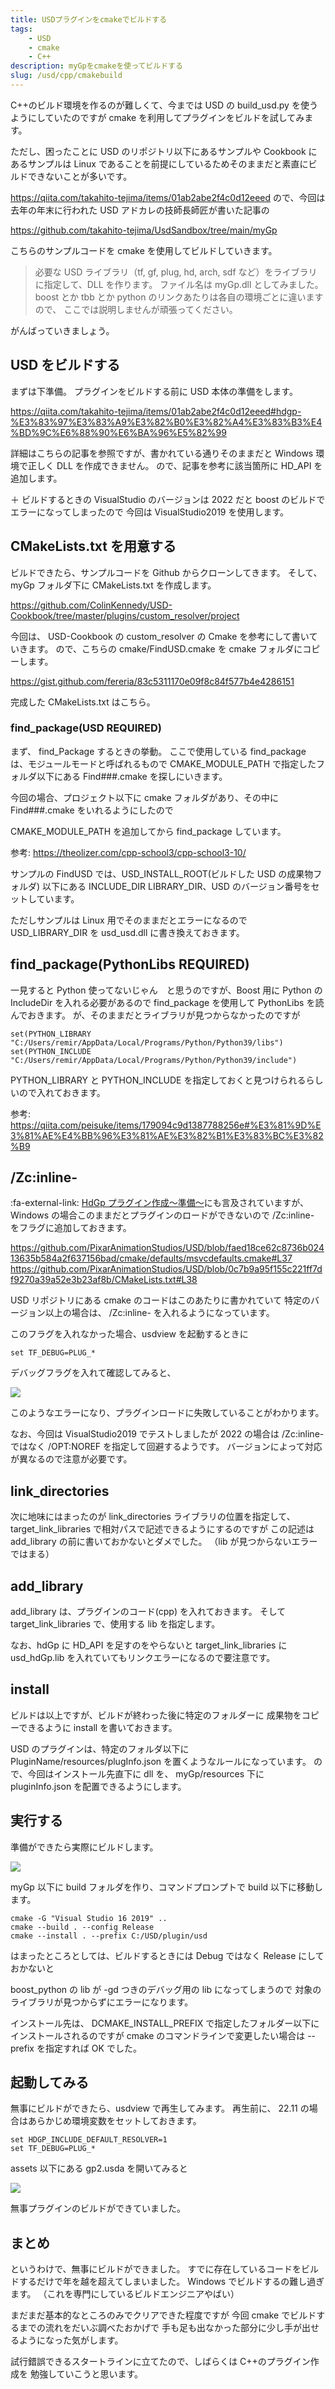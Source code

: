 ```yaml
---
title: USDプラグインをcmakeでビルドする
tags:
    - USD
    - cmake
    - C++
description: myGpをcmakeを使ってビルドする
slug: /usd/cpp/cmakebuild
---
```


C++のビルド環境を作るのが難しくて、今までは USD の build_usd.py を使うようにしていたのですが
cmake を利用してプラグインをビルドを試してみます。

ただし、困ったことに USD のリポジトリ以下にあるサンプルや Cookbook にあるサンプルは
Linux であることを前提にしているためそのままだと素直にビルドできないことが多いです。

https://qiita.com/takahito-tejima/items/01ab2abe2f4c0d12eeed
ので、今回は去年の年末に行われた USD アドカレの技師長師匠が書いた記事の

https://github.com/takahito-tejima/UsdSandbox/tree/main/myGp

こちらのサンプルコードを cmake を使用してビルドしていきます。

> 必要な USD ライブラリ（tf, gf, plug, hd, arch, sdf など）をライブラリに指定して、DLL を作ります。
> ファイル名は myGp.dll としてみました。
> boost とか tbb とか python のリンクあたりは各自の環境ごとに違いますので、
> ここでは説明しませんが頑張ってください。

がんばっていきましょう。

## USD をビルドする

まずは下準備。
プラグインをビルドする前に USD 本体の準備をします。

https://qiita.com/takahito-tejima/items/01ab2abe2f4c0d12eeed#hdgp-%E3%83%97%E3%83%A9%E3%82%B0%E3%82%A4%E3%83%B3%E4%BD%9C%E6%88%90%E6%BA%96%E5%82%99

詳細はこちらの記事を参照ですが、書かれている通りそのままだと Windows 環境で正しく DLL を作成できません。
ので、記事を参考に該当箇所に HD_API を追加します。

＋ ビルドするときの VisualStudio のバージョンは 2022 だと boost のビルドでエラーになってしまったので
今回は VisualStudio2019 を使用します。

## CMakeLists.txt を用意する

ビルドできたら、サンプルコードを Github からクローンしてきます。
そして、 myGp フォルダ下に CMakeLists.txt を作成します。

https://github.com/ColinKennedy/USD-Cookbook/tree/master/plugins/custom_resolver/project

今回は、 USD-Cookbook の custom_resolver の Cmake を参考にして書いていきます。
ので、こちらの cmake/FindUSD.cmake を cmake フォルダにコピーします。

https://gist.github.com/fereria/83c5311170e09f8c84f577b4e4286151

完成した CMakeLists.txt はこちら。

### find_package(USD REQUIRED)

まず、 find_Package するときの挙動。
ここで使用している find_package は、モジュールモードと呼ばれるもので
CMAKE_MODULE_PATH で指定したフォルダ以下にある Find###.cmake を探しにいきます。

今回の場合、プロジェクト以下に cmake フォルダがあり、その中に Find###.cmake をいれるようにしたので

<!-- <ReactEmbedGist gist="790a8819beff51c46c8e841521bb5ba3" file="gistfile1.txt" /> -->

CMAKE_MODULE_PATH を追加してから find_package しています。

参考: https://theolizer.com/cpp-school3/cpp-school3-10/

サンプルの FindUSD では、USD_INSTALL_ROOT(ビルドした USD の成果物フォルダ) 以下にある
INCLUDE_DIR LIBRARY_DIR、USD のバージョン番号をセットしています。

ただしサンプルは Linux 用でそのままだとエラーになるので
USD_LIBRARY_DIR を usd_usd.dll に書き換えておきます。

## find_package(PythonLibs REQUIRED)

一見すると Python 使ってないじゃん　と思うのですが、Boost 用に Python の IncludeDir を入れる必要があるので
find_package を使用して PythonLibs を読んでおきます。
が、そのままだとライブラリが見つからなかったのですが

```
set(PYTHON_LIBRARY "C:/Users/remir/AppData/Local/Programs/Python/Python39/libs")
set(PYTHON_INCLUDE "C:/Users/remir/AppData/Local/Programs/Python/Python39/include")
```

PYTHON_LIBRARY と PYTHON_INCLUDE を指定しておくと見つけられるらしいので入れておきます。

参考: https://qiita.com/peisuke/items/179094c9d1387788256e#%E3%81%9D%E3%81%AE%E4%BB%96%E3%81%AE%E3%82%B1%E3%83%BC%E3%82%B9

## /Zc:inline-

<!-- <ReactEmbedGist gist="08e9f095026c2f53452dea3c8a160a5c" file="gistfile1.txt" /> -->

:fa-external-link: [HdGp プラグイン作成～準備～](https://qiita.com/takahito-tejima/items/01ab2abe2f4c0d12eeed#hdgp-%E3%83%97%E3%83%A9%E3%82%B0%E3%82%A4%E3%83%B3%E4%BD%9C%E6%88%90%E6%BA%96%E5%82%99)にも言及されていますが、Windows の場合このままだとプラグインのロードができないので
/Zc:inline- をフラグに追加しておきます。

https://github.com/PixarAnimationStudios/USD/blob/faed18ce62c8736b02413635b584a2f637156bad/cmake/defaults/msvcdefaults.cmake#L37
https://github.com/PixarAnimationStudios/USD/blob/0c7b9a95f155c221ff7df9270a39a52e3b23af8b/CMakeLists.txt#L38

USD リポジトリにある cmake のコードはこのあたりに書かれていて
特定のバージョン以上の場合は、 /Zc:inline- を入れるようになっています。

このフラグを入れなかった場合、usdview を起動するときに

```
set TF_DEBUG=PLUG_*
```

デバッグフラグを入れて確認してみると、

![](https://gyazo.com/23c96a38d02fb0d0b9b44b525575a1e6.png)

このようなエラーになり、プラグインロードに失敗していることがわかります。

なお、今回は VisualStudio2019 でテストしましたが
2022 の場合は /Zc:inline- ではなく /OPT:NOREF を指定して回避するようです。
バージョンによって対応が異なるので注意が必要です。

## link_directories

次に地味にはまったのが link_directories
ライブラリの位置を指定して、 target_link_libraries で相対パスで記述できるようにするのですが
この記述は add_library の前に書いておかないとダメでした。
（lib が見つからないエラーではまる）

## add_library

add_library は、プラグインのコード(cpp) を入れておきます。
そして target_link_libraries で、使用する lib を指定します。

<!-- <ReactEmbedGist gist="629ee8538bb2f20eee808fc09f28f6a6" file="gistfile1.txt" /> -->

なお、hdGp に HD_API を足すのをやらないと
target_link_libraries に usd_hdGp.lib を入れていてもリンクエラーになるので要注意です。

## install

ビルドは以上ですが、ビルドが終わった後に特定のフォルダーに
成果物をコピーできるように install を書いておきます。

<!-- <ReactEmbedGist gist="cd1360bc56ed860c8a1cdfe159179f31" file="gistfile1.txt" /> -->

USD のプラグインは、特定のフォルダ以下に PluginName/resources/plugInfo.json を置くようなルールになっています。
ので、今回はインストール先直下に dll を、 myGp/resources 下に pluginInfo.json を配置できるようにします。

## 実行する

準備ができたら実際にビルドします。

![](https://gyazo.com/e7645b0f317a00bf2bd173cc6b0ae6cb.png)

myGp 以下に build フォルダを作り、コマンドプロンプトで build 以下に移動します。

```batch
cmake -G "Visual Studio 16 2019" ..
cmake --build . --config Release
cmake --install . --prefix C:/USD/plugin/usd
```

はまったところとしては、ビルドするときには Debug ではなく Release にしておかないと

<XEmbed url="https://x.com/anamorphobia/status/1612099101147160576" />

boost_python の lib が -gd つきのデバッグ用の lib になってしまうので
対象のライブラリが見つからずにエラーになります。

インストール先は、 DCMAKE_INSTALL_PREFIX で指定したフォルダー以下にインストールされるのですが
cmake のコマンドラインで変更したい場合は --prefix を指定すれば OK でした。

## 起動してみる

無事にビルドができたら、usdview で再生してみます。
再生前に、 22.11 の場合はあらかじめ環境変数をセットしておきます。

```
set HDGP_INCLUDE_DEFAULT_RESOLVER=1
set TF_DEBUG=PLUG_*
```

assets 以下にある gp2.usda を開いてみると

![](https://gyazo.com/e339e47526b5df5d93a82cb05192eb9d.png)

無事プラグインのビルドができていました。

## まとめ

というわけで、無事にビルドができました。
すでに存在しているコードをビルドするだけで年を越を超えてしまいました。
Windows でビルドするの難し過ぎます。
（これを専門にしているビルドエンジニアやばい）

まだまだ基本的なところのみでクリアできた程度ですが
今回 cmake でビルドするまでの流れをだいぶ調べたおかげで
手も足も出なかった部分に少し手が出せるようになった気がします。

試行錯誤できるスタートラインに立てたので、しばらくは C++のプラグイン作成を
勉強していこうと思います。
